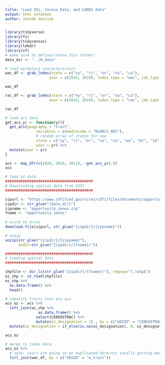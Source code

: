 ```yaml
---
title: "Load OZs, Census Data, and LODES data"
output: html_notebook
author: Jennah Gosciak
---
```


```r
library(tidyverse)
library(fs)
library(tidycensus)
library(lehdr)
library(sf)
# make sure to define/create this folder!
data_dir <- "../0_data"
```

```r
# load workplace characteristics
wac_df <- grab_lodes(state = c("ny", "ri", "or", "va", "ca"),
                    year = c(2016, 2019), lodes_type = "wac", job_type = "JT00", segment = "S000", agg_geo = "tract")

wac_df

rac_df <- grab_lodes(state = c("ny", "ri", "or", "va", "ca"),
                    year = c(2016, 2019), lodes_type = "rac", job_type = "JT00", segment = "S000", agg_geo = "tract")

rac_df
```
```r
# load acs data
get_acs_yr <- function(yr){
  get_acs(geography = "tract", 
              variables = c(medincome = "B19013_001"), 
              # random array of states for now
              state = c("ny", "ri", "or", "va", "ca", "wa", "mt", "id"), 
              year = yr) %>% 
  mutate(year = yr)
}

acs <- map_dfr(c(2020, 2016, 2011), ~get_acs_yr(.))
acs
```
```r
# load oz data
########################################
# Downloading spatial data from CDFI
########################################

zipurl <- "https://www.cdfifund.gov/sites/cdfi/files/documents/opportunity-zones=8764.-9-10-2019.zip"
zipdir <- str_glue("{data_dir}")
zipname <- "opportunity_zones.zip"
fname <- "opportunity_zones"
  
# write to drive
download.file(zipurl, str_glue("{zipdir}/{zipname}"))

# unzip
unzip(str_glue("{zipdir}/{zipname}"),
      exdir=str_glue("{zipdir}/{fname}/"))

########################################
# Loading spatial data
########################################

shpfile <- dir_ls(str_glue("{zipdir}/{fname}/"), regexp="[.]shp$")
oz_shp <- st_read(shpfile)
oz_shp %>% 
  as.data.frame() %>% 
  head()
```
```r
# identify tracts that are ozs
acs_oz <- acs %>% 
  left_join(oz_shp %>% 
               as.data.frame() %>% 
              select(CENSUSTRAC) %>% 
              mutate(oz_designation = 1) , by = c("GEOID" = "CENSUSTRAC")) %>% 
  mutate(oz_designation = if_else(is.na(oz_designation), 0, oz_designation))

acs_oz
```
```r
# merge to lodes data
acs_oz %>% 
  # note: years are going to be duplicated here/not totally getting merged
  full_join(wac_df, by = c("GEOID" = "w_tract"))
```










